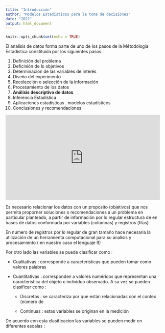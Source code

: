 ```yaml
---
title: "Introducción"
author: "Modelos Estadísticos para la toma de decisiones"
date: "2022"
output: html_document
---
```


```r
knitr::opts_chunk$set(echo = TRUE)
```


El analisis de datos forma parte de uno de los pasos de la Métodologia Estadística constituida por los siguientes pasos :

1. Definición del problema
2. Deficinión de lo objetivos
3. Determinación de las variables de interés
4. Diseño del experimento
5. Recolección o selección de la información
6. Procesamiento de los datos
7. **Análisis descriptivo de datos**
8. Inferencia Estadística
9. Aplicaciones estadísticas . modelos estadísticos 
10. Conclusiones y recomendaciones



<div style="width: 100%;"><div style="position: relative; padding-bottom: 55.00%; padding-top: 0; height: 0;"><iframe title="Metodologia" frameborder="0" width="2000" height="1100" style="position: absolute; top: 0; left: 0; width: 100%; height: 100%;" src="https://view.genial.ly/5f1ba8da1829700da368b4ab" type="text/html" allowscriptaccess="always" allowfullscreen="true" scrolling="yes" allownetworking="all"></iframe> </div> </div>


Es necesario relacionar los datos con un proposito (objetivos) que nos permita proporner soluciones o recomendaciones a un problema en particular planteado, a partir de información por lo regular estructura de en bases de datos  conformada por variables (columnas) y registros (filas)

En número de registros por lo regular de gran tamaño hace necesaria la utilización de un herramienta computacional para su analisis y procesamiento ( en nuestro caso el lenguaje R)


Por otro lado las variables se puede clasificar como :

* Cualitativas : corresponde a caracteristicas que pueden tomar como valores palabras

* Cuantitativas : corresponden a valores numéricos que representan una caracteristica del objeto o individuo observado. A su vez se pueden clasificar como :

  + Discretas : se caracteriza por que están relacionadas con el conteo  (número de 
  
  + Continuas : estas variables se originan en la medición  
  
  
De acuerdo con esta clasificacion las variables se pueden medir en diferentes escalas :



